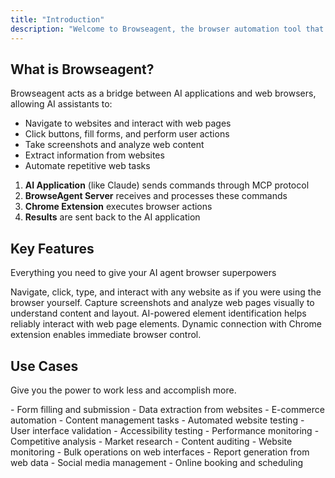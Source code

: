 ```yaml
---
title: "Introduction"
description: "Welcome to Browseagent, the browser automation tool that brings web browsing capabilities directly to AI applications through the Model Context Protocol (MCP)."
---
```


## What is Browseagent?

Browseagent acts as a bridge between AI applications and web browsers, allowing AI assistants to:

- Navigate to websites and interact with web pages
- Click buttons, fill forms, and perform user actions
- Take screenshots and analyze web content
- Extract information from websites
- Automate repetitive web tasks


<Accordion icon="unplug" title="How It Works">

  1. **AI Application** (like Claude) sends commands through MCP protocol
  2. **BrowseAgent Server** receives and processes these commands
  3. **Chrome Extension** executes browser actions
  4. **Results** are sent back to the AI application 

</Accordion>


## Key Features

Everything you need to give your AI agent browser superpowers

<Columns cols={2}>
  <Card
    title="Full Browser Control"
    icon="globe"
  >
     Navigate, click, type, and interact with any website as if you were using the browser yourself.
  </Card>
  <Card
    title="Visual Analysis"
    icon="camera"
  >
     Capture screenshots and analyze web pages visually to understand content and layout.
  </Card>
  <Card
    title="Smart Element Detection"
    icon="square-dashed-mouse-pointer"
  >
    AI-powered element identification helps reliably interact with web page elements.
  </Card>
  <Card
    title="Real-time Automation"
    icon="workflow"
  >
    Dynamic connection with Chrome extension enables immediate browser control.
  </Card>
</Columns>


## Use Cases

Give you the power to work less and accomplish more.

<Columns cols={2}>
  <Card
    title="Web Automation"
    icon="mouse-pointer-click"
  >
    - Form filling and submission
    - Data extraction from websites
    - E-commerce automation
    - Content management tasks
  </Card>
  <Card
    title="Testing and QA"
    icon="bug-play"
  >
    - Automated website testing
    - User interface validation
    - Accessibility testing
    - Performance monitoring
  </Card>
  <Card
    title="Research and Analysis"
    icon="binoculars"
  >
    - Competitive analysis
    - Market research
    - Content auditing
    - Website monitoring
  </Card>
  <Card
    title="Productivity"
    icon="notebook-pen"
  >
    - Bulk operations on web interfaces
    - Report generation from web data
    - Social media management
    - Online booking and scheduling
  </Card>
</Columns>

